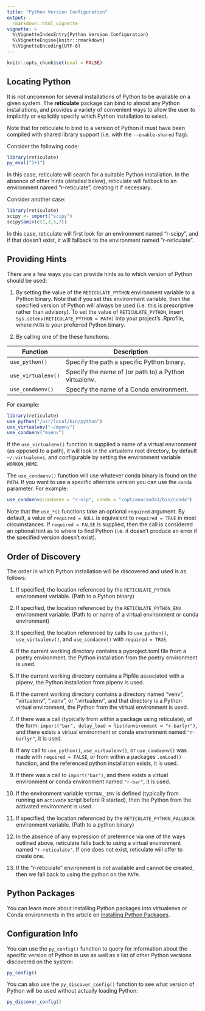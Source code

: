 ```yaml
---
title: "Python Version Configuration"
output:
  rmarkdown::html_vignette
vignette: >
  %\VignetteIndexEntry{Python Version Configuration}
  %\VignetteEngine{knitr::rmarkdown}
  %\VignetteEncoding{UTF-8}
---
```


```r
knitr::opts_chunk$set(eval = FALSE)
```

## Locating Python

It is not uncommon for several installations of Python to be available on a given system. The **reticulate** package can bind to almost any Python installations, and provides a variety of convenient ways to allow the user to implicitly or explicitly specify which Python installation to select.

Note that for reticulate to bind to a version of Python it must have been compiled with shared library support (i.e. with the `--enable-shared` flag).

Consider the following code:

```r
library(reticulate)
py_eval("1+1")
```

In this case, reticulate will search for a suitable Python installation. In the absence of other hints (detailed below), reticulate will fallback to an environment named "r-reticulate", creating it if necessary.

Consider another case:

```r
library(reticulate)
scipy <- import("scipy")
scipy$amin(c(1,3,5,7))
```

In this case, reticulate will first look for an environment named "r-scipy", and if that doesn't exist, it will fallback to the environment named "r-reticulate".

## Providing Hints

There are a few ways you can provide hints as to which version of Python should be used:

1.  By setting the value of the `RETICULATE_PYTHON` environment variable to a Python binary. Note that if you set this environment variable, then the specified version of Python will always be used (i.e. this is prescriptive rather than advisory). To set the value of `RETICULATE_PYTHON`, insert `Sys.setenv(RETICULATE_PYTHON = PATH)` into your project's .Rprofile, where `PATH` is your preferred Python binary.

2.  By calling one of the these functions:

| Function           | Description                                           |
|--------------------|----------------------------------------------------|
| `use_python()`     | Specify the path a specific Python binary.            |
| `use_virtualenv()` | Specify the name of (or path to) a Python virtualenv. |
| `use_condaenv()`   | Specify the name of a Conda environment.              |

For example:

```r
library(reticulate)
use_python("/usr/local/bin/python")
use_virtualenv("~/myenv")
use_condaenv("myenv")
```

If the `use_virtualenv()` function is supplied a name of a virtual environment (as opposed to a path), it will look in the virtualenv root directory, by default `~/.virtualenvs`, and configurable by setting the environment variable `WORKON_HOME`.

The `use_condaenv()` function will use whatever conda binary is found on the `PATH`. If you want to use a specific alternate version you can use the `conda` parameter. For example:

```r
use_condaenv(condaenv = "r-nlp", conda = "/opt/anaconda3/bin/conda")
```

Note that the `use_*()` functions take an optional `required` argument. By default, a value of `required = NULL` is equivalent to `required = TRUE` in most circumstances. If `required = FALSE` is supplied, then the call is considered an optional hint as to where to find Python (i.e. it doesn't produce an error if the specified version doesn't exist).

## Order of Discovery

The order in which Python installation will be discovered and used is as follows:

1.  If specified, the location referenced by the `RETICULATE_PYTHON` environment variable. (Path to a Python binary)

2.  If specified, the location referenced by the `RETICULATE_PYTHON_ENV` environment variable. (Path to or name of a virtual environment or conda environment)

3.  If specified, the location referenced by calls to `use_python()`, `use_virtualenv()`, and `use_condaenv()` with `required = TRUE`.

4.  If the current working directory contains a pyproject.toml file from a poetry environment, the Python installation from the poetry environment is used.

5.  If the current working directory contains a Pipfile associated with a pipenv, the Python installation from pipenv is used.

6.  If the current working directory contains a directory named "venv", "virtualenv", ".venv", or ".virtualenv", and that directory is a Python virtual environment, the Python from the virtual environment is used.

7.  If there was a call (typically from within a package using reticulate), of the form: `import("bar", delay_load = list(environment = "r-barlyr")`, and there exists a virtual environment or conda environment named `"r-barlyr"`, it is used.

8.  If any call to `use_python()`, `use_virtualenv()`, or `use_condaenv()` was made with `required = FALSE`, or from within a packages `.onLoad()` function, and the referenced python installation exists, it is used.

9.  If there was a call to `import("bar")`, and there exists a virtual environment or conda environment named `"r-bar"`, it is used.

10. If the environment variable `VIRTUAL_ENV` is defined (typically from running an `activate` script before R started), then the Python from the activated environment is used.

11. If specified, the location referenced by the `RETICULATE_PYTHON_FALLBACK` environment variable. (Path to a python binary)

12. In the absence of any expression of preference via one of the ways outlined above, reticulate falls back to using a virtual environment named `"r-reticulate"`. If one does not exist, reticulate will offer to create one.

13. If the "r-reticulate" environment is not available and cannot be created, then we fall back to using the python on the `PATH`.

## Python Packages

You can learn more about installing Python packages into virtualenvs or Conda environments in the article on [Installing Python Packages](python_packages.html).

## Configuration Info

You can use the `py_config()` function to query for information about the specific version of Python in use as well as a list of other Python versions discovered on the system:

```r
py_config()
```

You can also use the `py_discover_config()` function to see what version of Python will be used without actually loading Python:

```r
py_discover_config()
```
